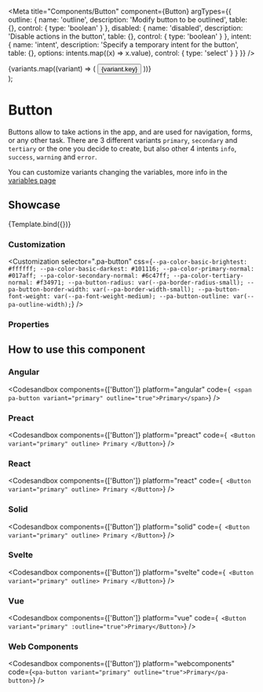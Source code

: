 
<Meta
  title="Components/Button"
  component={Button}
  argTypes={{
    outline: {
      name: 'outline',
      description: 'Modify button to be outlined',
      table: {},
      control: {
        type: 'boolean'
      }
    },
    disabled: {
      name: 'disabled',
      description: 'Disable actions in the button',
      table: {},
      control: {
        type: 'boolean'
      }
    },
    intent: {
      name: 'intent',
      description: 'Specify a temporary intent for the button',
      table: {},
      options: intents.map((x) => x.value),
      control: { type: 'select' }
    }
  }}
/>

  <div>
    {variants.map((variant) => (
      <Button key={variant.key} {...args} variant={variant.value}>
        {variant.key}
      </Button>
    ))}
  </div>
);

# Button

Buttons allow to take actions in the app, and are used for navigation, forms, or any other task.
There are 3 different variants `primary`, `secondary` and `tertiary` or the one you decide to create, but also other 4 intents `info`, `success`, `warning` and `error`.

You can customize variants changing the variables, more info in the [variables page](/docs/start--page)

## Showcase

<Canvas>
  <Story
    name="Default"
    args={{
      outline: false,
      disabled: false
    }}
  >
    {Template.bind({})}
  </Story>
</Canvas>

### Customization

<Customization
  selector=".pa-button"
  css={`
    --pa-color-basic-brightest: #ffffff;
    --pa-color-basic-darkest: #101116;
    --pa-color-primary-normal: #017aff;
    --pa-color-secondary-normal: #6c47ff;
    --pa-color-tertiary-normal: #f34971;
    --pa-button-radius: var(--pa-border-radius-small);
    --pa-button-border-width: var(--pa-border-width-small);
    --pa-button-font-weight: var(--pa-font-weight-medium);
    --pa-button-outline: var(--pa-outline-width);
  `}
/>

### Properties

<ArgsTable story="Default" of={Button} />

## How to use this component

### Angular

<Codesandbox
  components={['Button']}
  platform="angular"
  code={`
    <span pa-button variant="primary" outline="true">Primary</span>`}
/>

### Preact

<Codesandbox
  components={['Button']}
  platform="preact"
  code={`
  <Button variant="primary" outline>
    Primary
  </Button>`}
/>

### React

<Codesandbox
  components={['Button']}
  platform="react"
  code={`
  <Button variant="primary" outline>
    Primary
  </Button>`}
/>

### Solid

<Codesandbox
  components={['Button']}
  platform="solid"
  code={`
  <Button variant="primary" outline>
    Primary
  </Button>`}
/>

### Svelte

<Codesandbox
  components={['Button']}
  platform="svelte"
  code={`
  <Button variant="primary" outline>
    Primary
  </Button>`}
/>

### Vue

<Codesandbox
  components={['Button']}
  platform="vue"
  code={`
  <Button variant="primary" :outline="true">Primary</Button>`}
/>

### Web Components

<Codesandbox
  components={['Button']}
  platform="webcomponents"
  code={`<pa-button variant="primary" outline="true">Primary</pa-button>`}
/>
